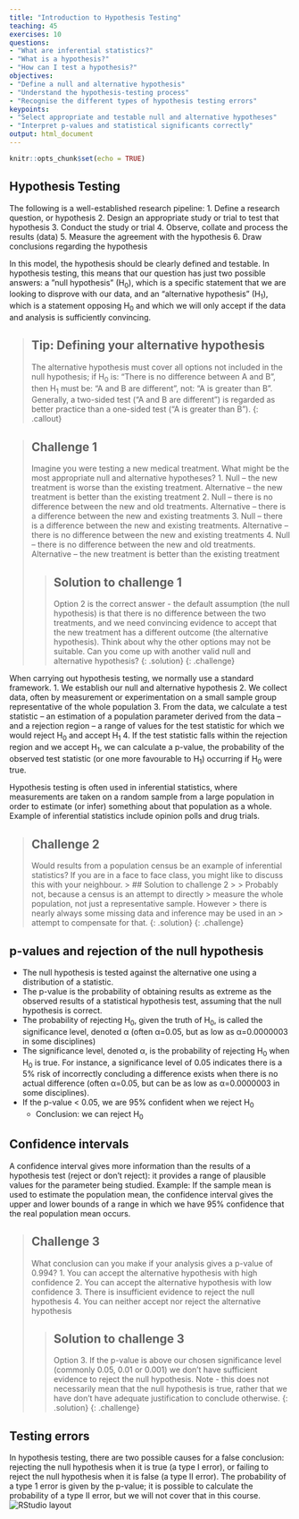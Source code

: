 ```yaml
---
title: "Introduction to Hypothesis Testing"
teaching: 45
exercises: 10
questions:
- "What are inferential statistics?"
- "What is a hypothesis?"
- "How can I test a hypothesis?"
objectives:
- "Define a null and alternative hypothesis"
- "Understand the hypothesis-testing process"
- "Recognise the different types of hypothesis testing errors"
keypoints:
- "Select appropriate and testable null and alternative hypotheses"
- "Interpret p-values and statistical significants correctly"
output: html_document
---
```


```r
knitr::opts_chunk$set(echo = TRUE)
```

## Hypothesis Testing

The following is a well-established research pipeline: 
1. Define a research question, or hypothesis
2. Design an appropriate study or trial to test that hypothesis
3. Conduct the study or trial
4. Observe, collate and process the results (data)
5. Measure the agreement with the hypothesis
6. Draw conclusions regarding the hypothesis

In this model, the hypothesis should be clearly defined and testable. In
hypothesis testing, this means that our question has just two possible answers:
a ”null hypothesis” (H<sub>0</sub>), which is a specific statement that we are 
looking to disprove with our data, and an “alternative hypothesis” 
(H<sub>1</sub>), which is a statement opposing H<sub>0</sub> and which we will 
only accept if the data and analysis is sufficiently convincing.

> ## Tip: Defining your alternative hypothesis
> The alternative hypothesis must cover all options not included in the null
> hypothesis; if H<sub>0</sub> is: “There is no difference between A and B”, 
> then H<sub>1</sub> must be: “A and B are different”, not: “A is greater than
> B”. Generally, a two-sided test (“A and B are different”) is regarded as
> better practice than a one-sided test (“A is greater than B”).
{: .callout}

> ## Challenge 1
>
> Imagine you were testing a new medical treatment. What might be the most
> appropriate null and alternative hypotheses?
> 1. Null – the new treatment is worse than the existing treatment. Alternative
> – the new treatment is better than the existing treatment
> 2. Null – there is no difference between the new and old treatments.
> Alternative – there is a difference between the new and existing treatments
> 3. Null – there is a difference between the new and existing treatments.
> Alternative – there is no difference between the new and existing treatments
> 4. Null – there is no difference between the new and old treatments.
> Alternative – the new treatment is better than the existing treatment
>
> > ## Solution to challenge 1
> >
> > Option 2 is the correct answer - the default assumption (the null
> > hypothesis) is that there is no difference between the two treatments, and
> > we need convincing evidence to accept that the new treatment has a different
> > outcome (the alternative hypothesis). Think about why the other options may
> > not be suitable. Can you come up with another valid null and alternative
> > hypothesis?
> {: .solution}
{: .challenge}

When carrying out hypothesis testing, we normally use a standard framework.
1. We establish our null and alternative hypothesis
2. We collect data, often by measurement or experimentation on a small sample 
group representative of the whole population
3. From the data, we calculate a test statistic – an estimation of a population
parameter derived from the data – and a rejection region – a range of values for
the test statistic for which we would reject H<sub>0</sub> and accept 
H<sub>1</sub>
4. If the test statistic falls within the rejection region and we accept 
H<sub>1</sub>, we can calculate a p-value, the probability of the observed test 
statistic (or one more favourable to H<sub>1</sub>) occurring if H<sub>0</sub>
were true.

Hypothesis testing is often used in inferential statistics, where measurements 
are taken on a random sample from a large population in order to estimate (or 
infer) something about that population as a whole. Example of inferential 
statistics include opinion polls and drug trials.

> ## Challenge 2
> 
> Would results from a population census be an example of inferential statistics?
> If you are in a face to face class, you might like to discuss this with your
> neighbour.
> > ## Solution to challenge 2
> > 
> > Probably not, because a census is an attempt to directly 
> > measure the whole population, not just a representative sample. However
> > there is nearly always some missing data and inference may be used in an
> > attempt to compensate for that.
> {: .solution}
{: .challenge}

## p-values and rejection of the null hypothesis
* The null hypothesis is tested against the alternative one using a distribution
of a statistic.
* The p-value is the probability of obtaining results as extreme as the observed
results of a statistical hypothesis test, assuming that the null hypothesis is 
correct.
* The probability of rejecting H<sub>0</sub>, given the truth of H<sub>0</sub>,
is called the significance level, denoted α (often α=0.05, but as low as 
α=0.0000003 in some disciplines)
* The significance level, denoted α, is the probability of rejecting 
H<sub>0</sub> when H<sub>0</sub> is true. For instance, a significance level of
0.05 indicates there is a 5% risk of incorrectly concluding a difference exists
when there is no actual difference (often α=0.05, but can be as low as
α=0.0000003 in some disciplines).
* If the p-value < 0.05, we are 95% confident when we reject H<sub>0</sub>
  + Conclusion: we can reject H<sub>0</sub>

## Confidence intervals
A confidence interval gives more information than the results of a
hypothesis test (reject or don’t reject): it provides a range of
plausible values for the parameter being studied.
Example: If the sample mean is used to estimate the population mean, the
confidence interval gives the upper and lower bounds of a range in which
we have 95% confidence that the real population mean occurs.


> ## Challenge 3
> What conclusion can you make if your analysis gives a p-value of 0.994?
> 1. You can accept the alternative hypothesis with high confidence
> 2. You can accept the alternative hypothesis with low confidence
> 3. There is insufficient evidence to reject the null hypothesis
> 4. You can neither accept nor reject the alternative hypothesis
>
> > ## Solution to challenge 3
> > 
> > Option 3. If the p-value is above our chosen significance level (commonly 
> > 0.05, 0.01 or 0.001) we don't have sufficient evidence to reject the null
> > hypothesis. Note - this does not necessarily mean that the null hypothesis
> > is true, rather that we have don't have adequate justification to conclude 
> > otherwise.
> {: .solution}
{: .challenge}

## Testing errors
In hypothesis testing, there are two possible causes for a false 
conclusion: rejecting the null hypothesis when it is true (a type I 
error), or failing to reject the null hypothesis when it is false (a type
II error). The probability of a type 1 error is given by the p-value; it
is possible to calculate the probability of a type II error, but we will 
not cover that in this course.
![RStudio layout](../fig/01-fig1.png)
